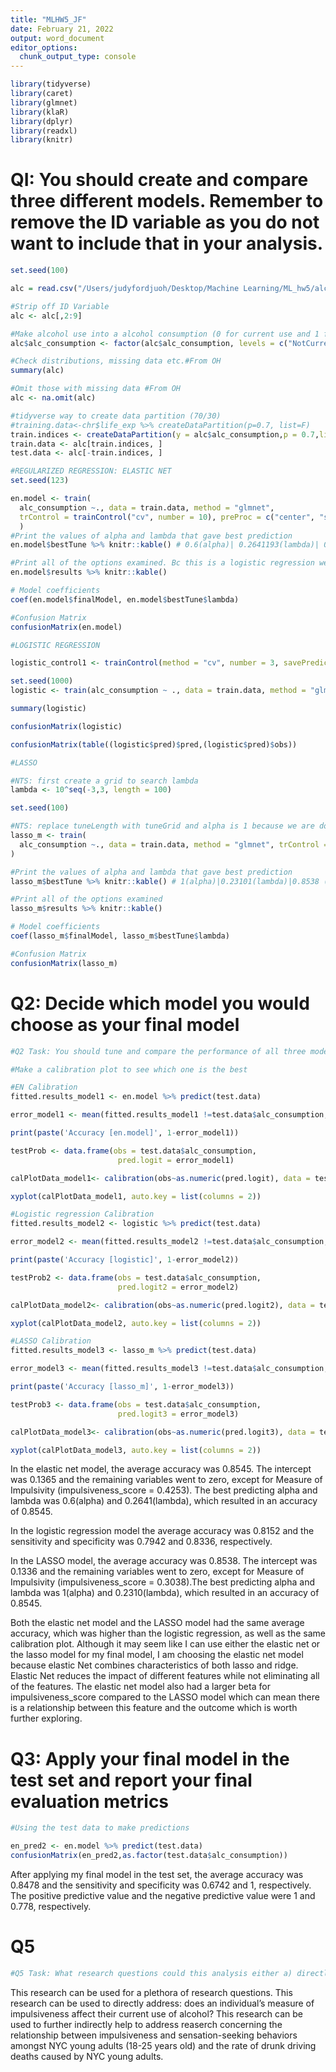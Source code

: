 ```yaml
---
title: "MLHW5_JF"
date: February 21, 2022
output: word_document
editor_options:
  chunk_output_type: console
---
```


```r
library(tidyverse) 
library(caret)
library(glmnet)
library(klaR)
library(dplyr)
library(readxl)
library(knitr)
```

# QI: You should create and compare three different models. Remember to remove the ID variable as you do not want to include that in your analysis. 
```r
set.seed(100)

alc = read.csv("/Users/judyfordjuoh/Desktop/Machine Learning/ML_hw5/alcohol_use.csv")

#Strip off ID Variable
alc <- alc[,2:9]

#Make alcohol use into a alcohol consumption (0 for current use and 1 for current use) #From OH
alc$alc_consumption <- factor(alc$alc_consumption, levels = c("NotCurrentUse", "CurrentUse"))

#Check distributions, missing data etc.#From OH
summary(alc)

#Omit those with missing data #From OH
alc <- na.omit(alc)

#tidyverse way to create data partition (70/30)
#training.data<-chr$life_exp %>% createDataPartition(p=0.7, list=F)
train.indices <- createDataPartition(y = alc$alc_consumption,p = 0.7,list = FALSE)
train.data <- alc[train.indices, ]
test.data <- alc[-train.indices, ]

```

```r
#REGULARIZED REGRESSION: ELASTIC NET
set.seed(123)

en.model <- train(
  alc_consumption ~., data = train.data, method = "glmnet",
  trControl = trainControl("cv", number = 10), preProc = c("center", "scale"), tuneLength = 10
  )
#Print the values of alpha and lambda that gave best prediction
en.model$bestTune %>% knitr::kable() # 0.6(alpha)| 0.2641193(lambda)| 0.8545881|(accuracy) 

#Print all of the options examined. Bc this is a logistic regression we are using the Accuracy. If it was linear regression it would be MSE/RMSE.
en.model$results %>% knitr::kable()

# Model coefficients
coef(en.model$finalModel, en.model$bestTune$lambda) 

#Confusion Matrix
confusionMatrix(en.model) 

```

```r
#LOGISTIC REGRESSION

logistic_control1 <- trainControl(method = "cv", number = 3, savePredictions = T)

set.seed(1000)
logistic <- train(alc_consumption ~ ., data = train.data, method = "glm", family = "binomial", trControl = logistic_control1)

summary(logistic)

confusionMatrix(logistic) 

confusionMatrix(table((logistic$pred)$pred,(logistic$pred)$obs))
```


```r
#LASSO

#NTS: first create a grid to search lambda
lambda <- 10^seq(-3,3, length = 100)

set.seed(100)

#NTS: replace tuneLength with tuneGrid and alpha is 1 because we are doing lasso. If we were doing rigid it would be 0. 
lasso_m <- train(
  alc_consumption ~., data = train.data, method = "glmnet", trControl = trainControl("cv", number = 10), preProc = c("center", "scale"), tuneGrid = expand.grid(alpha = 1, lambda = lambda)
)

#Print the values of alpha and lambda that gave best prediction
lasso_m$bestTune %>% knitr::kable() # 1(alpha)|0.23101(lambda)|0.8538 (Accuracy)

#Print all of the options examined
lasso_m$results %>% knitr::kable()

# Model coefficients
coef(lasso_m$finalModel, lasso_m$bestTune$lambda)

#Confusion Matrix
confusionMatrix(lasso_m) 

```


# Q2: Decide which model you would choose as your final model

```r
#Q2 Task: You should tune and compare the performance of all three models within the training set using cross-validation and then decide which model you would choose as your final model. Provide justification for your choice.

#Make a calibration plot to see which one is the best

#EN Calibration
fitted.results_model1 <- en.model %>% predict(test.data)

error_model1 <- mean(fitted.results_model1 !=test.data$alc_consumption, na.rm = T)

print(paste('Accuracy [en.model]', 1-error_model1))

testProb <- data.frame(obs = test.data$alc_consumption,
                        pred.logit = error_model1)

calPlotData_model1<- calibration(obs~as.numeric(pred.logit), data = testProb)

xyplot(calPlotData_model1, auto.key = list(columns = 2))

#Logistic regression Calibration
fitted.results_model2 <- logistic %>% predict(test.data)

error_model2 <- mean(fitted.results_model2 !=test.data$alc_consumption, na.rm = T)

print(paste('Accuracy [logistic]', 1-error_model2))

testProb2 <- data.frame(obs = test.data$alc_consumption,
                        pred.logit2 = error_model2)

calPlotData_model2<- calibration(obs~as.numeric(pred.logit2), data = testProb2)

xyplot(calPlotData_model2, auto.key = list(columns = 2))

#LASSO Calibration
fitted.results_model3 <- lasso_m %>% predict(test.data)

error_model3 <- mean(fitted.results_model3 !=test.data$alc_consumption, na.rm = T)

print(paste('Accuracy [lasso_m]', 1-error_model3))

testProb3 <- data.frame(obs = test.data$alc_consumption,
                        pred.logit3 = error_model3)

calPlotData_model3<- calibration(obs~as.numeric(pred.logit3), data = testProb3)

xyplot(calPlotData_model3, auto.key = list(columns = 2))
```

In the elastic net model, the average accuracy was 0.8545. The intercept was 0.1365 and the remaining variables went to zero, except for Measure of Impulsivity (impulsiveness_score = 0.4253). The best predicting alpha and lambda was 0.6(alpha) and 0.2641(lambda), which resulted in an accuracy of 0.8545.

In the logistic regression model the average accuracy was 0.8152 and the sensitivity and specificity was 0.7942 and 0.8336, respectively.

In the LASSO model, the average accuracy was 0.8538. The intercept was 0.1336 and the remaining variables went to zero, except for Measure of Impulsivity (impulsiveness_score = 0.3038).The best predicting alpha and lambda was 1(alpha) and 0.2310(lambda), which resulted in an accuracy of 0.8545.

Both the elastic net model and the LASSO model had the same average accuracy, which was higher than the logistic regression, as well as the same calibration plot. Although it may seem like I can use either the elastic net or the lasso model for my final model, I am choosing the elastic net model because elastic Net combines characteristics of both lasso and ridge. Elastic Net reduces the impact of different features while not eliminating all of the features. The elastic net model also had a larger beta for impulsiveness_score compared to the LASSO model which can mean there is a relationship between this feature and the outcome which is worth further exploring. 

# Q3: Apply your final model in the test set and report your final evaluation metrics
```r
#Using the test data to make predictions

en_pred2 <- en.model %>% predict(test.data)
confusionMatrix(en_pred2,as.factor(test.data$alc_consumption))

```
After applying my final model in the test set, the average accuracy was 0.8478 and the sensitivity and specificity was 0.6742 and 1, respectively. The positive predictive value and the negative predictive value were 1 and 0.778, respectively. 

# Q5
```r
#Q5 Task: What research questions could this analysis either a) directly address or b) indirectly help to address by providing information that could be used in subsequent analyses? Limit this response to no more than 1 paragraph. Be sure to use complete sentences.
```
This research can be used for a plethora of research questions. This research can be used to directly address: does an individual’s measure of impulsiveness affect their current use of alcohol? This research can be used to further indirectly help to address reaserch concerning the relationship between impulsiveness and sensation-seeking behaviors amongst NYC young adults (18-25 years old) and the rate of drunk driving deaths caused by NYC young adults.
